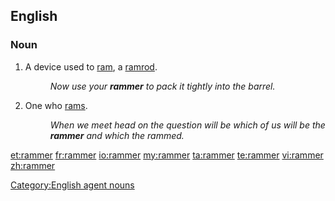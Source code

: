 ==English==

===Noun===
{{en-noun}}

#A device used to [[ram]], a [[ramrod]].
#:''Now use your '''rammer''' to pack it tightly into the barrel.''
#One who [[ram]]s.
#:''When we meet head on the question will be which of us will be the '''rammer''' and which the rammed.''

[[Category:English agent nouns]]

[[et:rammer]]
[[fr:rammer]]
[[io:rammer]]
[[my:rammer]]
[[ta:rammer]]
[[te:rammer]]
[[vi:rammer]]
[[zh:rammer]]